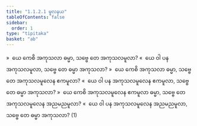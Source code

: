 ```yaml
---
title: "1.1.2.1 မူလနယ"
tableOfContents: false
sidebar:
  order: 1
type: "tipitaka"
basket: "ab"
---
```



<DynamicBreadcrumb />

<Division number="13">

<Paragraph number="26">
»  ယေ ကေစိ အကုသလာ ဓမ္မာ, သဗ္ဗေ တေ အကုသလမူလာ?
</Paragraph>

<Paragraph number="27">
«  ယေ ဝါ ပန အကုသလမူလာ, သဗ္ဗေ တေ ဓမ္မာ အကုသလာ?
</Paragraph>

</Division>
<Division number="14">

<Paragraph number="28">
»  ယေ ကေစိ အကုသလာ ဓမ္မာ, သဗ္ဗေ တေ အကုသလမူလေန ဧကမူလာ?
</Paragraph>

<Paragraph number="29">
«  ယေ ဝါ ပန အကုသလမူလေန ဧကမူလာ, သဗ္ဗေ တေ ဓမ္မာ အကုသလာ?
</Paragraph>

</Division>
<Division number="15">

<Paragraph number="30">
»  ယေ ကေစိ အကုသလမူလေန ဧကမူလာ ဓမ္မာ, သဗ္ဗေ တေ အကုသလမူလေန အညမညမူလာ?
</Paragraph>

<Paragraph number="31">
«  ယေ ဝါ ပန အကုသလမူလေန အညမညမူလာ, သဗ္ဗေ တေ ဓမ္မာ အကုသလာ? (1)
</Paragraph>
</Division>